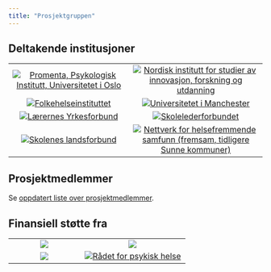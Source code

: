 ```yaml
---
title: "Prosjektgruppen"
---
```


## Deltakende institusjoner

|                                                                                                                    |                                                                                                                               |
|:------------------------------------------------------------------------------------------------------------------:|:-----------------------------------------------------------------------------------------------------------------------------:|
|  [![Promenta, Psykologisk Institutt, Universitetet i Oslo](../_images/UiO.svg)](https://www.sv.uio.no/promenta/)   |      [![Nordisk institutt for studier av innovasjon, forskning og utdanning](../_images/NIFU.png)](https://www.nifu.no)       |
|                        [![Folkehelseinstituttet](../_images/FHI.svg)](https://www.fhi.no/)                         |                  [![Universitetet i Manchester](../_images/UoManchester.png)](https://www.manchester.ac.uk)                   |
| [![Lærernes Yrkesforbund](../_images/Larernes_Yrkesforbund.png)](https://www.delta.no/yrke/laerernes-yrkesforbund) |               [![Skolelederforbundet](../_images/Skolelederforbundet.png)](https://www.skolelederforbundet.no/)               |
|         [![Skolenes landsforbund](../_images/Skolenes_landsforbund.png)](https://skoleneslandsforbund.no/)         | [![Nettverk for helsefremmende samfunn (fremsam, tidligere Sunne kommuner)](../_images/fremsam.png)](https://www.fremsam.no/) |

## Prosjektmedlemmer

Se [oppdatert liste over prosjektmedlemmer](https://www.sv.uio.no/psi/english/research/projects/heals/index.html).

## Finansiell støtte fra

|                                                                                                       |                                                                                                                                                         |
|:-----------------------------------------------------------------------------------------------------:|:-------------------------------------------------------------------------------------------------------------------------------------------------------:|
|      [![](../_images/ERC.png){fig-alt="ERC" fig-align="center"}](https://erc.europa.eu/homepage)      |                              [![](../_images/NFR.svg){fig-alt="NFR" fig-align="center"}](https://www.forskningsradet.no/)                               |
| [![](../_images/Dam.png){fig-align="center"}](https://dam.no/organisasjoner/radet-for-psykisk-helse/) | [![](../_images/Radet_for_psykisk_helse.png){alt="Rådet for psykisk helse" fig-align="center"}](https://dam.no/organisasjoner/radet-for-psykisk-helse/) |
